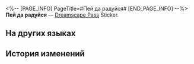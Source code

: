 <%-- [PAGE_INFO]
PageTitle=#Пей да радуйся#
[END_PAGE_INFO] --%>
{{Предмет Инфобокс
|id          = 223208
|Изображение = Dreamscape Pass Sticker Пей да радуйся.png
|Тип         = Dreamscape Pass Sticker
|Тип2        = Веселье до смерти Stickers
|Инвентарь   = 
|Редкость    = 4
|Эффект      = 
|Описание    = Пронумерованные наклейки, используемые для украшения дневника сновидений. Бывают самыми разными.
|Источник1   = [[Станьте свидетелем истории хрустального кубка и трёх бутылок в Парке Айдена]]
}}
{{Описание|Сны могут оказаться страшнее реальности.}}
'''Пей да радуйся''' — [[Dreamscape Pass]] Sticker.

==На других языках==
{{На других языках
|en   = Enjoy Your Drink
|zhs  = 开怀畅饮
|zht  = 開懷暢飲
|ja   = 心ゆくまで飲もう
|ko   = 마음껏 마시자
|es   = Disfruta de tu bebida
|fr   = Bonne dégustation
|ru   = Пей да радуйся
|th   = ดื่มจนจุใจ
|vi   = Sảng Khoái Cạn Chén
|de   = Prost
|id   = Minum Sepuasnya
|pt   = Aproveite Sua Bebida
}}

==История изменений==
{{История изменений|3.5}}
